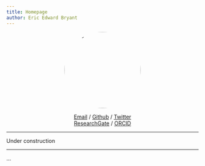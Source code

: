 ```yaml
---
title: Homepage
author: Eric Edward Bryant
---
```


<img src="/images/profile.jpg"
  width="200"
  height="200"
  alt="Logo"
  style="border-radius: 50%;
         display: block;
         margin-left: auto;
         margin-right: auto;">

<div style="text-align:center">
[<i class="fas fa-envelope"></i> Email](mailto:ericthebryant@gmail.com) /
[<i class="fab fa-github"></i> Github](https://github.com/ericedwardbryant) /
[<i class="fab fa-twitter"></i> Twitter](https://twitter.com/ericedwrdbryant)\
[<i class="fab fa-researchgate"></i> ResearchGate](https://www.researchgate.net/profile/Eric_Bryant) /
[<i class="fab fa-orcid"></i> ORCID](https://orcid.org/0000-0002-4648-654X)
</div>

-------------------------------------------------------------------------------


<i class="fas fa-hammer"></i> Under construction

---
<!--- Not included in html output when in YAML block
I am interested in using genetic interactions to develop a reasoned
understanding of how and why cancers respond to chemotherapy.
I became interested in this field of research prior to coming to Columbia
University while working at Gene Oracle – a small biotech startup specializing
in de-novo gene synthesis.
While at Gene Oracle, I helped design and execute approaches for constructing
massive mutant libraries for use in proprietary genetic interaction assays.
After two years at Gene Oracle I decided I wanted to pursue studies of genetic
interactions in the context of DNA replication & repair with a focus on lesions
common to cancer.
This interest led me to my current role as a graduate student research
assistant in the lab of Rodney Rothstein.
Rodney is a leader in the field of DNA repair and, at the time of joining his
lab, work had begun developing a cost-effective pipeline for identifying
genetic interactions relevant to cancer, similar to the interaction found
between PARP inhibitors and BRCA mutant cancers.
Rodney’s lab has given me the encouragement, flexibility and guidance to
develop an expertise in bioinformatics, genomics, and large-scale data analysis
that is essential for deriving insights from our pipeline.
My work over the last couple of years has resulted in several exciting leads,
of which, I have chosen to focus on studying the mechanism of HLTF (RAD5)
dosage interactions as this protein is commonly amplified & overexpressed in
cancer, is functionally conserved in our model system and plays a critical role
in tolerance to DNA replication blocking drugs commonly used to treat cancer.
With help from the TRANSFORM TL1 grant, I have been working to transition my
work from a yeast model to a model more closely related to humans in an attempt
to translate my knowledge of genetic interaction networks, DNA replication &
repair, and genomics to clinically relevant insights.
I have established a fruitful collaboration with my TL1 co-mentor, Alberto
Ciccia, who also studies DNA replication and repair, but in human cell lines
using cutting edge genetic tools.
This collaboration has resulted in one co-first author paper on the application
of double-strand break free methods of CRISPR-mediated base editing for
generating nonsense mutations.
This work is a valuable step towards improving methods for modeling loss of
function mutations in models that are not as genetically tractable as yeast –
my current model system. We are now working to expand this study from the
perspective of reversing clinically relevant nonsense mutations.

My pre-doctoral research is focused on applying synthetic genetic interaction
networks as a tool for rational development of precision therapeutics.
For example, in a paper published in the summer of 2016, our lab used yeast as
a model to study the genetic consequences of CKS1 overexpression.
In this study, we characterized the yeast synthetic dosage lethal (SDL) genetic
interaction signature for yeast CKS1, and found that CKS1 overexpression
requires a functional polo-like kinase (PLK).
My contribution to this work involved leveraging data from The Cancer Genome
Atlas and publically available shRNA screens performed on large panels of
cancer cells lines to determine whether there was corroborating evidence for a
conserved CKS1-PLK SDL interaction in human cells.
Indeed, CKS1 amplification and corresponding overexpression rarely occurs in
patient samples with low levels of PLK.
Emboldened by this corroborating evidence, we then confirmed that CKS1
overexpression sensitized human cells to a known PLK inhibitor, and, as
predicted by our genetic interaction network, PLK inhibition and WEE1
inhibition were antagonistic (for details, see Reid, et al. 2016). 

Recently, I have been working on a similar story modeling the consequences of
RAD5 overexpression.
Here we found that RAD5 overexpression causes a requirement for homologous
recombination (HR) and sensitizes cells to replication blocking agents such as
cisplatin.
Interestingly, mutations in either of two major functional domains of RAD5 did
not eliminate the requirement for HR.
Undeterred, I pursued a poorly studied domain of RAD5 with a published partial
structure from the human ortholog - HLTF.
After homology modeling, I performed a set of focused alanine scans and
determined two essential residues that, when mutated, eliminate the requirement
for HR and relieve sensitivity to cisplatin.
We have recently identified the mechanism of RAD5’s SDL interactions in that
RAD5 overexpression results in remodeling of DNA replication forks into
structures that require cross-over resolution.

In collaboration with the Ciccia lab at CUMC’s cancer center, I have worked on
a feasibility study for applying CRISPR mediated base editing as a means for
introducing premature stop codons without having to cut DNA.
We have determined that nearly 99% of human transcripts can be engineered with
an early stop codon, with a targetable site occurring approximately once every
25 amino acid residues.
Our paper discusses several applications of this technology to modeling human
diseases, especially in cancer where somatic mutations introduce premature stop
codons in many different genes and recurrently in common tumor suppressors.
As a follow-up to this paper we are studying the contribution of nonsense
mutations in human disease and developing tools and resources to help
researchers identify whether a particular nonsense mutation is amenable to
base-editing approaches for stop codon reversal.

Finally, in addition to the premature stop codon work in the Ciccia lab, I am
also contributing to the bioinformatic analysis of a large set of CRISPRi/a
experiments designed to reveal the genomic requirements for sensitivity and
resistance to DNA damaging agents commonly used to treat cancer.
This work complements a cisplatin epistasis map we are working on in the
Rothstein lab.
I look forward to taking the lessons and skills I have learned from working
with yeast and applying them to human cells in a productive collaboration with
the Ciccia lab.
--->
...

